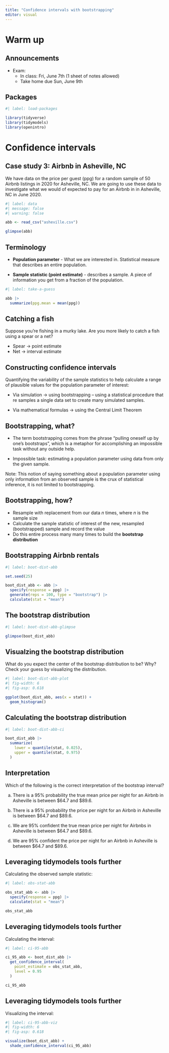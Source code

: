 ```yaml
---
title: "Confidence intervals with bootstrapping"
editor: visual
---
```

# Warm up

## Announcements
-   Exam:
    -   In class: Fri, June 7th (1 sheet of notes allowed)
    -   Take home due Sun, June 9th


## Packages

```r
#| label: load-packages

library(tidyverse)
library(tidymodels)
library(openintro)
```


# Confidence intervals

## Case study 3: Airbnb in Asheville, NC

We have data on the price per guest (ppg) for a random sample of 50 Airbnb listings in 2020 for Asheville, NC. We are going to use these data to investigate what we would of expected to pay for an Airbnb in in Asheville, NC in June 2020.

```r
#| label: data
#| message: false
#| warning: false

abb <- read_csv("asheville.csv")

glimpse(abb)
```

## Terminology

-   **Population parameter** - What we are interested in. Statistical measure that describes an entire population.

-   **Sample statistic (point estimate)** - describes a sample. A piece of information you get from a fraction of the population.

```r
#| label: take-a-guess

abb |> 
  summarize(ppg.mean = mean(ppg))
```

## Catching a fish

::: task
Suppose you're fishing in a murky lake. Are you more likely to catch a fish using a spear or a net?
:::

- Spear $\rightarrow$ point estimate
- Net $\rightarrow$ interval estimate

## Constructing confidence intervals

Quantifying the variability of the sample statistics to help calculate a range of plausible values for the population parameter of interest:

- Via simulation $\rightarrow$ using bootstrapping -- using a statistical procedure that re samples a single data set to create many simulated samples.

- Via mathematical formulas $\rightarrow$ using the Central Limit Theorem

## Bootstrapping, what?

- The term bootstrapping comes from the phrase "pulling oneself up by one's bootstraps", which is a metaphor for accomplishing an impossible task without any outside help.

- Impossible task: estimating a population parameter using data from only the given sample.

::: callout-note
Note: This notion of saying something about a population parameter using only information from an observed sample is the crux of statistical inference, it is not limited to bootstrapping.
:::

## Bootstrapping, how?

- Resample with replacement from our data $n$ times, where $n$ is the sample size
- Calculate the sample statistic of interest of the new, resampled (bootstrapped) sample and record the value
- Do this entire process many many times to build the **bootstrap distribution**

## Bootstrapping Airbnb rentals

```r
#| label: boot-dist-abb

set.seed(25) 

boot_dist_abb <- abb |>
  specify(response = ppg) |>
  generate(reps = 100, type = "bootstrap") |>
  calculate(stat = "mean")
```

## The bootstrap distribution

```r
#| label: boot-dist-abb-glimpse

glimpse(boot_dist_abb)
```

## Visualzing the bootstrap distribution

::: task
What do you expect the center of the bootstrap distribution to be? Why? Check your guess by visualizing the distribution.
:::

```r
#| label: boot-dist-abb-plot
#| fig-width: 6
#| fig-asp: 0.618

ggplot(boot_dist_abb, aes(x = stat)) + 
  geom_histogram()
```

## Calculating the bootstrap distribution

```r
#| label: boot-dist-abb-ci

boot_dist_abb |>
  summarize(
    lower = quantile(stat, 0.025),
    upper = quantile(stat, 0.975)
  )
```

## Interpretation {.smaller}

::: task
Which of the following is the correct interpretation of the bootstrap interval?
:::

a. There is a 95% probability the true mean price per night for an Airbnb in Asheville is between $64.7 and $89.6.

b. There is a 95% probability the price per night for an Airbnb in Asheville is between $64.7 and $89.6.

c. We are 95% confident the true mean price per night for Airbnbs in Asheville is between $64.7 and $89.6.

d. We are 95% confident the price per night for an Airbnb in Asheville is between $64.7 and $89.6.

## Leveraging tidymodels tools further

Calculating the observed sample statistic:

```r
#| label: obs-stat-abb

obs_stat_abb <- abb |>
  specify(response = ppg) |>
  calculate(stat = "mean")  

obs_stat_abb
```

## Leveraging tidymodels tools further

Calculating the interval:

```r
#| label: ci-95-abb

ci_95_abb <- boot_dist_abb |>
  get_confidence_interval(
    point_estimate = obs_stat_abb, 
    level = 0.95
  )

ci_95_abb
```

## Leveraging tidymodels tools further

Visualizing the interval:

```r
#| label: ci-95-abb-viz
#| fig-width: 6
#| fig-asp: 0.618

visualize(boot_dist_abb) +
  shade_confidence_interval(ci_95_abb)
```
